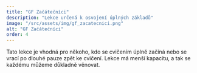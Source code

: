 ```yaml
---
title: "GF Začátečníci"
description: "Lekce určená k osvojení úplných základů"
image: "/src/assets/img/gf_zacatecnici.png"
alt: "GF Začátečníci"
order: 4
---
```


Tato lekce je vhodná pro někoho, kdo se cvičením úplně začíná nebo se vrací po dlouhé pauze zpět ke cvičení. Lekce má menší kapacitu, a tak se každému můžeme důkladně věnovat.
